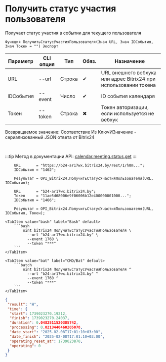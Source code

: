 ﻿---
sidebar_position: 6
description: Получить статус участия пользователя и другие функции для работы с Bitrix24 в Открытом пакете интеграций - бесплатной open-source библиотеке интеграций для 1С:Предприятие 8, OneScript и CLI
keywords: [1C, 1С, 1С:Предприятие, 1С:Предприятие 8.3, API, Интеграция, Сервисы, Обмен, OneScript, CLI, Bitrix24]
---


# Получить статус участия пользователя
 Получает статус участия в событии для текущего пользователя



`Функция ПолучитьСтатусУчастияПользователя(Знач URL, Знач IDСобытия, Знач Токен = "") Экспорт`

  | Параметр | CLI опция | Тип | Обяз. | Назначение |
  |-|-|-|-|-|
  | URL | --url | Строка | &#x2714; | URL внешнего вебхука или адрес Bitrix24 при использовании токена |
  | IDСобытия | --event | Число | &#x2714; | ID события календаря |
  | Токен | --token | Строка | &#x2716; | Токен авторизации, если используется не вебхук |

  
  Возвращаемое значение:   Соответствие Из КлючИЗначение - сериализованный JSON ответа от Bitrix24

<br/>

:::tip
Метод в документации API: [calendar.meeting.status.get](https://apidocs.bitrix24.ru/api-reference/calendar/calendar-event/calendar-meeting-status-get.html)
:::
<br/>



```bsl title="Пример использования для 1С:Предприятие/OneScript"
    URL       = "https://b24-ar17wx.bitrix24.by/rest/1/h0m...";
    IDСобытия = "1462";

    Результат = OPI_Bitrix24.ПолучитьСтатусУчастияПользователя(URL, IDСобытия);

    URL       = "b24-ar17wx.bitrix24.by";
    Токен     = "11ae5d68006e9f06006b12e400000001000...";
    IDСобытия = "1466";

    Результат = OPI_Bitrix24.ПолучитьСтатусУчастияПользователя(URL, IDСобытия, Токен);
```
    

 <Tabs>
  
    <TabItem value="bash" label="Bash" default>
        ```bash
            oint bitrix24 ПолучитьСтатусУчастияПользователя \
              --url "b24-ar17wx.bitrix24.by" \
              --event 1760 \
              --token "***"
        ```
    </TabItem>
  
    <TabItem value="bat" label="CMD/Bat" default>
        ```batch
            oint bitrix24 ПолучитьСтатусУчастияПользователя ^
              --url "b24-ar17wx.bitrix24.by" ^
              --event 1760 ^
              --token "***"
        ```
    </TabItem>
</Tabs>


```json title="Результат"
{
 "result": "H",
 "time": {
  "start": 1739023270.19212,
  "finish": 1739023270.24037,
  "duration": 0.0482511520385742,
  "processing": 0.0219440460205078,
  "date_start": "2025-02-08T17:01:10+03:00",
  "date_finish": "2025-02-08T17:01:10+03:00",
  "operating_reset_at": 1739023870,
  "operating": 0
 }
}
```
